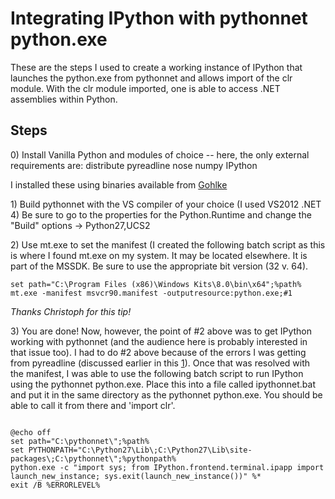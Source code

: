 =Integrating IPython with pythonnet python.exe=

These are the steps I used to create a working instance of IPython that launches the python.exe from pythonnet and allows import of the clr module. With the clr module imported, one is able to access .NET assemblies within Python.

==Steps==
0) Install Vanilla Python and modules of choice -- here, the only external requirements are:
distribute
pyreadline
nose
numpy
IPython

I installed these using binaries available from [http://www.lfd.uci.edu/~gohlke/pythonlibs/|Christoph Gohlke]

1) Build pythonnet with the VS compiler of your choice (I used VS2012 .NET 4) Be sure to go to the properties for the Python.Runtime and change the "Build" options -> Python27,UCS2

2) Use mt.exe to set the manifest (I created the following batch script as this is where I found mt.exe on my system. It may be located elsewhere. It is part of the MSSDK. Be sure to use the appropriate bit version (32 v. 64).

<pre>
set path="C:\Program Files (x86)\Windows Kits\8.0\bin\x64";%path%
mt.exe -manifest msvcr90.manifest -outputresource:python.exe;#1
</pre>

''Thanks Christoph for this tip!
''

3) You are done! Now, however, the point of #2 above was to get IPython working with pythonnet (and the audience here is probably interested in that issue too). I had to do #2 above because of the errors I was getting from pyreadline (discussed earlier in this [http://mail.scipy.org/pipermail/ipython-user/2012-November/011483.html|thread]). Once that was resolved with the manifest, I was able to use the following batch script to run IPython using the pythonnet python.exe. Place this into a file called ipythonnet.bat and put it in the same directory as the pythonnet python.exe. You should be able to call it from there and 'import clr'.

<pre>

@echo off
set path="C:\pythonnet\";%path%
set PYTHONPATH="C:\Python27\Lib\;C:\Python27\Lib\site-packages\;C:\pythonnet\";%pythonpath%
python.exe -c "import sys; from IPython.frontend.terminal.ipapp import launch_new_instance; sys.exit(launch_new_instance())" %*
exit /B %ERRORLEVEL%
</pre>